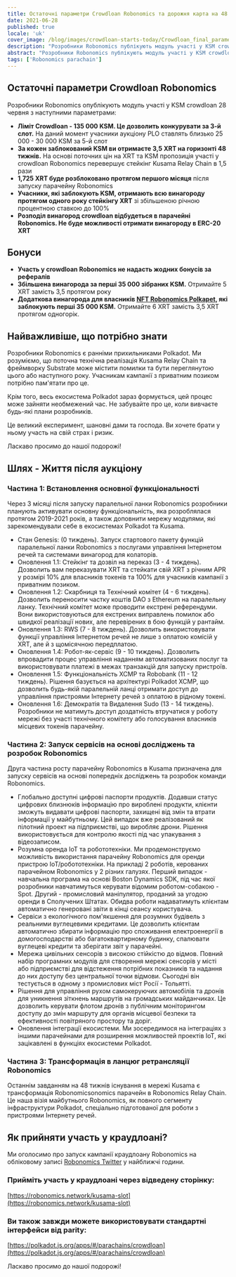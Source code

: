 ```yaml
---
title: Остаточні параметри Crowdloan Robonomics та дорожня карта на 48 тижнів
date: 2021-06-28
published: true
locale: 'uk'
cover_image: /blog/images/crowdloan-starts-today/Crowdloan_final_parameters_Roadmap_blog.jpg
description: "Розробники Robonomics публікують модуль участі у KSM crowdloan 28 червня. Зустрічайте остаточні параметри, збільшені винагороди, плани розвитку Robonomics після аукціону."
abstract: "Розробники Robonomics публікують модуль участі у KSM crowdloan 28 червня. Зустрічайте остаточні параметри, збільшені винагороди, плани розвитку Robonomics після аукціону."
tags: ['Robonomics parachain']
---
```


## Остаточні параметри Crowdloan Robonomics

Розробники Robonomics опублікують модуль участі у KSM crowdloan 28 червня з наступними параметрами:

* **Ліміт Crowdloan - 135 000 KSM. Це дозволить конкурувати за 3-й слот.** На даний момент учасники аукціону PLO ставлять близько 25 000 - 30 000 KSM за 5-й слот
* **За кожен заблокований KSM ви отримаєте 3,5 XRT на горизонті 48 тижнів.** На основі поточних цін на XRT та KSM пропозиція участі у crowdloan Robonomics перевершує стейкінг Kusama Relay Chain в 1,5 рази
* **1,725 XRT буде розблоковано протягом першого місяця** після запуску парачейну Robonomics
* **Учасники, які заблокують KSM, отримають всю винагороду протягом одного року стейкінгу XRT** зі збільшеною річною процентною ставкою до 100%
* **Розподіл винагород crowdloan відбудеться в парачейні Robonomics. Не буде можливості отримати винагороду в ERC-20 XRT**

## Бонуси

* **Участь у crowdloan Robonomics не надасть жодних бонусів за рефералів**
* **Збільшена винагорода за перші 35 000 зібраних KSM.** Отримайте 5 XRT замість 3,5 протягом року
* **Додаткова винагорода для власників [NFT Robonomics Polkapet](https://opensea.io/assets/0x8cb813bf27dc744fc5fb6ba7515504de45d39e08/24), які заблокують перші 35 000 KSM.** Отримайте 6 XRT замість 3,5 XRT протягом одногорік.

## Найважливіше, що потрібно знати

Розробники Robonomics є ранніми прихильниками Polkadot. Ми розуміємо, що поточна технічна реалізація Kusama Relay Chain та фреймворку Substrate може містити помилки та бути переглянутою цього або наступного року. Учасникам кампанії з приватним позиком потрібно пам'ятати про це.

Крім того, весь екосистема Polkadot зараз формується, цей процес може зайняти необмежений час. Не забувайте про це, коли вивчаєте будь-які плани розробників.

Це великий експеримент, шановні дами та господа.
Ви хочете брати у ньому участь на свій страх і ризик.

Ласкаво просимо до нашої подорожі!

## Шлях - Життя після аукціону

<TextCard back="transparent">

### Частина 1: Встановлення основної функціональності

Через 3 місяці після запуску паралельної ланки Robonomics розробники планують активувати основну функціональність, яка розроблялася протягом 2019-2021 років, а також доповнити мережу модулями, які зарекомендували себе в екосистемах Polkadot та Kusama.

* Стан Genesis: (0 тиждень). Запуск стартового пакету функцій паралельної ланки Robonomics з послугами управління Інтернетом речей та системами винагород для колаторів.
* Оновлення 1.1: Стейкінг та дозвіл на переказ (3 - 4 тиждень). Дозволить вам переказувати XRT та стейкати свій XRT з річним APR у розмірі 10% для власників токенів та 100% для учасників кампанії з приватним позиком.
* Оновлення 1.2: Скарбниця та Технічний комітет (4 - 6 тиждень). Дозволить переносити частку коштів DAO з Ethereum на паралельну ланку. Технічний комітет може проводити екстрені референдуми. Вони використовуються для екстрених виправлень помилок або швидкої реалізації нових, але перевірених в бою функцій у рантайм.
* Оновлення 1.3: RWS (7 - 8 тиждень). Дозволить використовувати функції управління Інтернетом речей не лише з оплатою комісій у XRT, але й з щомісячною передплатою.
* Оновлення 1.4: Робот-як-сервіс (9 - 10 тиждень). Дозволить впровадити процес управління наданням автоматизованих послуг та використовувати платежі в межах транзакцій для запуску пристроїв.
* Оновлення 1.5: Функціональність XCMP та Robobank (11 - 12 тиждень). Рішення базується на архітектурі Polkadot XCMP, що дозволить будь-якій паралельній ланці отримати доступ до управління пристроями Інтернету речей з оплатою в рідному токені.
* Оновлення 1.6: Демократія та Видалення Sudo (13 - 14 тиждень). Розробники не матимуть доступ доздатність втручатися у роботу мережі без участі технічного комітету або голосування власників місцевих токенів парачейну.

</TextCard>

<TextCard back="transparent">

### Частина 2: Запуск сервісів на основі досліджень та розробок Robonomics

Друга частина росту парачейну Robonomics в Kusama призначена для запуску сервісів на основі попередніх досліджень та розробок команди Robonomics.

* Глобально доступні цифрові паспорти продуктів. Додавши статус цифрових близнюків інформацію про вироблені продукти, клієнти зможуть видавати цифрові паспорти, захищені від змін та втрати інформації у майбутньому. Цей випадок вже реалізований як пілотний проект на підприємстві, що виробляє дрони. Рішення використовується для контролю якості під час упакування з відеозаписом.
* Розумна оренда IoT та робототехніки. Ми продемонструємо можливість використання парачейну Robonomics для оренди пристрою IoT/робототехніки. На прикладі 2 роботів, керованих парачейном Robonomics у 2 різних галузях. Перший випадок - навчальна програма на основі Boston Dynamics SDK, під час якої розробники навчатимуться керувати відомим роботом-собакою - Spot. Другий - промисловий маніпулятор, проданий за угодою оренди в Сполучених Штатах. Обидва роботи надаватимуть клієнтам автоматично генеровані звіти в кінці сеансу користувача.
* Сервіси з екологічного пом'якшення для розумних будівель з реальними вуглецевими кредитами. Це дозволить клієнтам автоматично збирати інформацію про споживання електроенергії в домогосподарстві або багатоквартирному будинку, спалювати вуглецеві кредити та зберігати звіт у парачейні.
* Мережа цивільних сенсорів з високою стійкістю до відмов. Повний набір програмних модулів для створення мережі сенсорів у місті або підприємстві для відстеження потрібних показників та надання до них доступу без центральної точки відмови. Сьогодні він тестується в одному з промислових міст Росії - Тольятті.
* Рішення для управління рухом самокеруючих автомобілів та дронів для уникнення зіткнень маршрутів на громадських майданчиках. Це дозволить керувати флотом дронів з публічним моніторингом доступу до змін маршруту для органів місцевої безпеки та ефективності повітряного простору та доріг.
* Оновлення інтеграції екосистеми. Ми зосередимося на інтеграціях з іншими парачейнами для розширення можливостей проектів IoT, які зацікавлені в функціях екосистеми Polkadot.

</TextCard>

<TextCard back="transparent">

### Частина 3: Трансформація в ланцюг ретрансляції Robonomics

Останнім завданням на 48 тижнів існування в мережі Kusama є трансформація Robonomicsonomics парачейн в Robonomics Relay Chain. Це наша візія майбутнього Robonomics, як повного сегменту інфраструктури Polkadot, спеціально підготованої для роботи з пристроями Інтернету речей.

</TextCard>

## Як прийняти участь у краудлоані?

Ми оголосимо про запуск кампанії краудлоану Robonomics на обліковому записі [Robonomics Twitter](https://twitter.com/AIRA_Robonomics) у найближчі години.

<TextCard back="transparent">

### Прийміть участь у краудлоані через відведену сторінку:

[https://robonomics.network/kusama-slot](https://robonomics.network/kusama-slot)

</TextCard>

<TextCard back="transparent">

### Ви також завжди можете використовувати стандартні інтерфейси від parity:

[https://polkadot.js.org/apps/#/parachains/crowdloan](https://polkadot.js.org/apps/#/parachains/crowdloan)

</TextCard>

Ласкаво просимо до нашої подорожі!